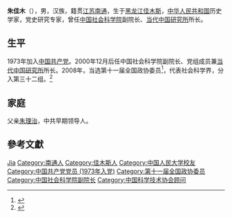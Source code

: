 '''朱佳木'''（{{bd|1946年|6月|}}），男，汉族，籍贯[[江苏|江苏]][[南通|南通]]，生于[[黑龙江|黑龙江]][[佳木斯|佳木斯]]，[[中华人民共和国|中华人民共和国]]历史学家，党史研究专家，曾任[[中国社会科学院|中国社会科学院]]副院长、[[当代中国研究所|当代中国研究所]]所长。

== 生平 ==
1973年加入[[中国共产党|中国共产党]]。2000年12月后任中国社会科学院副院长、党组成员兼[[当代中国研究所|当代中国研究所]]所长。2008年，当选第十一届全国政协委员<ref>{{cite news|title=第十一届全国政协委员名单|url=http://www.indaa.com.cn/zt/2009qglh/zxzs/200903/t20090303_127573.html|accessdate=2013-04-09|newspaper=新华社北京1月25日电 中国人民政治协商会议第十一届全国委员会委员名单(共2237人，2008年1月25日政协第十届全国委员会常务委员会第二十次会议通过)|date=2008年1月25日|deadurl=yes|archiveurl=https://web.archive.org/web/20130928014403/http://www.indaa.com.cn/zt/2009qglh/zxzs/200903/t20090303_127573.html|archivedate=2013年9月28日|df=}}</ref>，代表社会科学界，分入第三十二组。<ref>{{cite news|title=全国政协信息-朱佳木|url=http://www.cppcc.gov.cn/CMS/wylibary/showJcwyxtInfoWylibary.action?tabJcwyxt.guid=11W0011050&wytype=wjwy|accessdate=2013-04-11|newspaper=全国政协委员会|archive-date=2018-11-08|archive-url=https://web.archive.org/web/20181108190427/http://www.cppcc.gov.cn/CMS/wylibary/showJcwyxtInfoWylibary.action?tabJcwyxt.guid=11W0011050&wytype=wjwy|dead-url=no}}</ref>

== 家庭 ==
父亲[[朱理治|朱理治]]，中共早期领导人。

== 參考文獻 ==
{{reflist}}

{{中国科学技术协会第七届全国委员会}}
{{中国科学技术协会第八届全国委员会}}

{{Authority control}}
{{DEFAULTSORT:Zhu朱}}
[[Category:朱姓|Jia]]
[[Category:南通人|Category:南通人]]
[[Category:佳木斯人|Category:佳木斯人]]
[[Category:中国人民大学校友|Category:中国人民大学校友]]
[[Category:中国共产党党员_(1973年入党)|Category:中国共产党党员 (1973年入党)]]
[[Category:第十一届全国政协委员|Category:第十一届全国政协委员]]
[[Category:中国社会科学院副院长|Category:中国社会科学院副院长]]
[[Category:中国科学技术协会顾问|Category:中国科学技术协会顾问]]


{{中国政治人物小作品}}